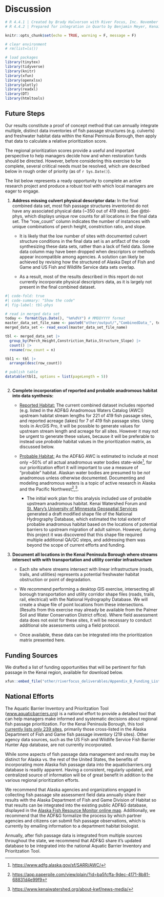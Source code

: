 # Discussion {#discussion}

```r
# R 4.4.1 | Created by Brady Halvorson with River Focus, Inc. November 8, 2024.
# R 4.4.2 | Prepared for integration in Quarto by Benjamin Meyer, Kenai Watershed Forum, December 17, 2024

knitr::opts_chunk$set(echo = TRUE, warning = F, message = F)

# clear environment
# rm(list=ls())

# load packages
library(tinytex)
library(tidyverse)
library(knitr)
library(xfun)
library(openxlsx)
library(plotly)
library(readxl)
library(DT)
library(htmltools)
```

## Future Steps

Our results constitute a proof of concept method that can annually integrate multiple, distinct data inventories of fish passage structures (e.g. culverts) and freshwater habitat data within the Kenai Peninsula Borough, then apply that data to calculate a relative prioritization score.

The regional prioritization scores provide a useful and important perspective to help managers decide how and when restoration funds should be directed. However, before considering this exercise to be complete, several criitical needs must be resolved, which are described below in rough order of priority (as of `r Sys.Date()`).

The list below represents a ready opportunity to complete an active research project and produce a robust tool with which local managers are eager to engage.

1.  **Address missing culvert physical descriptor data:** In the final combined data set, most fish passage structures inventoried do not have any associated physical data (\~350 out of 419 sites). See @tbl-phys, which displays unique row counts for all locations in the final data set. The "row_count" column indicates the number of instances with unique combinations of perch height, constriction ratio, and slope.

    -   It is likely that the low number of sites with documented culvert structure conditions in the final data set is an artifact of the code synthesizing these data sets, rather than a lack of field data. Some data column may have been dropped when descriptors or methods appear incompatible among agencies. A solution can likely be achieved by revising how the structured of Alaska Dept of Fish and Game and US Fish and Wildlife Service data sets overlap.

    -   As a result, most of the results described in this report do not currently incorporate physical descriptors data, as it is largely not present in the final combined dataset.

```r
#| code-fold: true
#| code-summary: "Show the code"
#| fig-label: tbl-phys

# read in merged data set
today <- format(Sys.Date(), "%m%d%Y") # MMDDYYYY format
master_data_set_file_name <- paste0("other/output/","CombinedData_", today, ".xlsx")
merged_data_set <- read_excel(master_data_set_file_name)

tbl <- merged_data_set |>
  group_by(Perch_Height,Constriction_Ratio,Structure_Slope) |>
  count() |>
  rename(row_count = n)

tbl1 <- tbl |>
  arrange(desc(row_count))

# publish table
datatable(tbl1, options = list(pageLength = 5)) 
  
```

2.  **Complete incorporation of reported and probable anadromous habitat into data synthesis:**

    -   [Reported Habitat:]{.underline} The current combined dataset includes reported (e.g. listed in the ADF&G Anadromous Waters Catalog (AWC)) upstream habitat stream lengths for 221 of 419 fish passage sites, and reported acreage (lakes) for 7 of 419 fish passage sites. Using tools in ArcGIS Pro, it will be possible to generate values for upstream stream length and acreage for all sites. However it may not be urgent to generate these values, because it will be preferable to instead use *probable* habitat values in the prioritization matrix, as discussed below.

    -   [Probable Habitat:]{.underline} As the ADF&G AWC is estimated to include at most only \~50% of all actual anadromous water bodies state-wide[^discussion-1], for our prioritization effort it will important to use a measure of "probable" habitat. Alaskan water bodies are presumed to be *not* anadromous unless otherwise documented. Documenting and modeling anadromous waters is a topic of active research in Alaska and the Pacific Northwest[^discussion-2],[^discussion-3].

        -   The initial work plan for this analysis included use of probable upstream anadromous habitat. Kenai Watershed Forum and [St. Mary's University of Minnesota Geospatial Services](https://www.geospatialservices.org/) generated a draft modified shape file of the National Hydrography Database, which estimated the total extent of probable anadromous habitat based on the locations of potential barriers to upstream migration of adult salmon. However, during this project it was discovered that this shape file required multiple additional QA/QC steps, and addressing them was beyond the scope of current efforts and funding.

3.  **Document all locations in the Kenai Peninsula Borough where streams intersect with with transportation and utility corridor infrastructure**

    -   Each site where streams intersect with linear infrastructure (roads, trails, and utilities) represents a potential freshwater habitat obstruction or point of degradation.

    -   We recommend performing a desktop GIS exercise, intersecting all borough transportation and utility corridor shape files (roads, trails, rail, electrical) with the National Hydrography Database. We will create a shape file of point locations from these intersections. (Results from this exercise may already be available from the Palmer Soil and Water Conservation District office). Where field assessment data does not exist for these sites, it will be necessary to conduct additional site assessments using a field protocol.

    -   Once available, these data can be integrated into the prioritization matrix presented here.

[^discussion-1]: <https://www.adfg.alaska.gov/sf/SARR/AWC/>

[^discussion-2]: <https://app.paperpile.com/view/plain/?id=ba5fcffa-9dec-4171-8b81-68831d4e99f9>

[^discussion-3]: <https://www.kenaiwatershed.org/about-kwf/news-media/>

## Funding Sources

We drafted a list of funding opportunities that will be pertinent for fish passage in the Kenai region, available for download below.

```r
xfun::embed_file("other/riverfocus_deliverables/Appendix_B_Funding_List.xlsx", text = "Download Compiled Potential Funding Sources for Fish Passage Projects")

```

## National Efforts

The Aquatic Barrier Inventory and Prioritzation Tool ([www.aquaticbarriers.org](https://aquaticbarriers.org/)) is a national effort to provide a detailed tool that can help managers make informed and systematic decisions about regional fish passage prioritization. For the Kenai Peninsula Borough, this tool [currently lists only 239 sites](https://aquaticbarriers.org/explore/?region=alaska), primarily those cross-listed in the Alaska Department of Fish and Game fish passage inventory (219 sites). Other agency data sources, such as the US Fish and Wildlife Service Fish Barrier Hunter App database, are not currently incorporated.

While some aspects of fish passage data management and results may be distinct for Alaska vs. the rest of the United States, the benefits of incorporating more Alaska fish passage data into the aquaticbarriers.org database is readily apparent. Having a consistent, regularly updated, and centralized source of information will be of great benefit in addition to the various regional prioritization efforts.

We recommend that Alaska agencies and organizations engaged in collecting fish passage site assessment field data annually share their results with the Alaska Department of Fish and Game Division of Habitat so that results can be integrated into the existing public ADF&G database, displayed in the [Alaska Fish Resource Monitor online map](https://www.adfg.alaska.gov/index.cfm?adfg=fishpassage.database). Additionally, we recommend that the ADF&G formalize the process by which partner agencies and citizens can submit fish passage observations, which is currently by emailing information to a department habitat biologist.

Annually, after fish passage data is integrated from multiple sources throughout the state, we recommend that ADF&G share it's updated database to be integrated into the national Aquatic Barrier Inventory and Prioritzation Tool.
